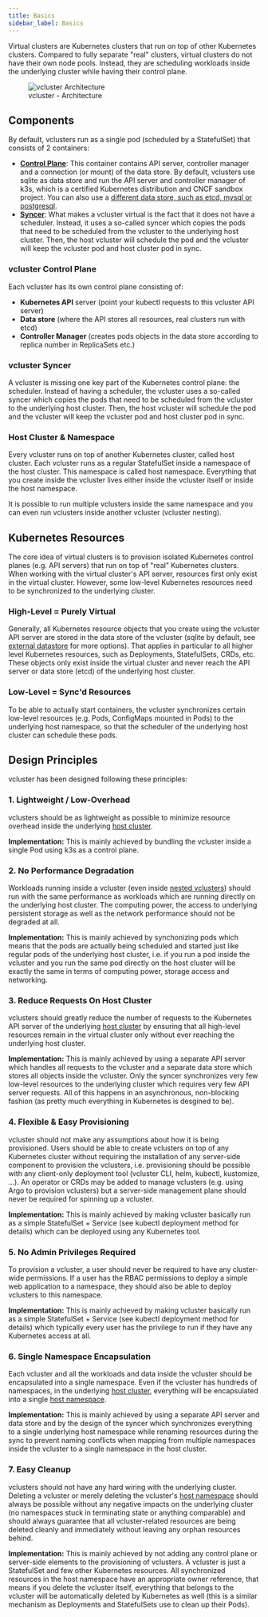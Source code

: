 ```yaml
---
title: Basics
sidebar_label: Basics
---
```


Virtual clusters are Kubernetes clusters that run on top of other Kubernetes clusters. Compared to fully separate "real" clusters, virtual clusters do not have their own node pools. Instead, they are scheduling workloads inside the underlying cluster while having their control plane.

<figure>
  <img src="/docs/media/diagrams/vcluster-architecture.svg" alt="vcluster Architecture" />
  <figcaption>vcluster - Architecture</figcaption>
</figure>

## Components

By default, vclusters run as a single pod (scheduled by a StatefulSet) that consists of 2 containers:
- [**Control Plane**](#vcluster-control-plane): This container contains API server, controller manager and a connection (or mount) of the data store. By default, vclusters use sqlite as data store and run the API server and controller manager of k3s, which is a certified Kubernetes distribution and CNCF sandbox project. You can also use a [different data store, such as etcd, mysql or postgresql](../operator/external-datastore).
- [**Syncer**](#vcluster-syncer): What makes a vcluster virtual is the fact that it does not have a scheduler. Instead, it uses a so-called syncer which copies the pods that need to be scheduled from the vcluster to the underlying host cluster. Then, the host vcluster will schedule the pod and the vcluster will keep the vcluster pod and host cluster pod in sync.

### vcluster Control Plane
Each vcluster has its own control plane consisting of:
- **Kubernetes API** server (point your kubectl requests to this vcluster API server)
- **Data store** (where the API stores all resources, real clusters run with etcd)
- **Controller Manager** (creates pods objects in the data store according to replica number in ReplicaSets etc.)

### vcluster Syncer
A vcluster is missing one key part of the Kubernetes control plane: the scheduler. Instead of having a scheduler, the vcluster uses a so-called syncer which copies the pods that need to be scheduled from the vcluster to the underlying host cluster. Then, the host vcluster will schedule the pod and the vcluster will keep the vcluster pod and host cluster pod in sync.

### Host Cluster & Namespace
Every vcluster runs on top of another Kubernetes cluster, called host cluster. Each vcluster runs as a regular StatefulSet inside a namespace of the host cluster. This namespace is called host namespace. Everything that you create inside the vcluster lives either inside the vcluster itself or inside the host namespace. 

It is possible to run multiple vclusters inside the same namespace and you can even run vclusters inside another vcluster (vcluster nesting).


## Kubernetes Resources
The core idea of virtual clusters is to provision isolated Kubernetes control planes (e.g. API servers) that run on top of "real" Kubernetes clusters. When working with the virtual cluster's API server, resources first only exist in the virtual cluster. However, some low-level Kubernetes resources need to be synchronized to the underlying cluster.

### High-Level = Purely Virtual
Generally, all Kubernetes resource objects that you create using the vcluster API server are stored in the data store of the vcluster (sqlite by default, see [external datastore](../operator/external-datastore) for more options). That applies in particular to all higher level Kubernetes resources, such as Deployments, StatefulSets, CRDs, etc. These objects only exist inside the virtual cluster and never reach the API server or data store (etcd) of the underlying host cluster.

### Low-Level = Sync'd Resources
To be able to actually start containers, the vcluster synchronizes certain low-level resources (e.g. Pods, ConfigMaps mounted in Pods) to the underlying host namespace, so that the scheduler of the underlying host cluster can schedule these pods.


## Design Principles
vcluster has been designed following these principles:

### 1. Lightweight / Low-Overhead
vclusters should be as lightweight as possible to minimize resource overhead inside the underlying [host cluster](#host-cluster--namespace).

**Implementation:** This is mainly achieved by bundling the vcluster inside a single Pod using k3s as a control plane.

### 2. No Performance Degradation
Workloads running inside a vcluster (even inside [nested vclusters](#host-cluster--namespace)) should run with the same performance as workloads which are running directly on the underlying host cluster. The computing power, the access to underlying persistent storage as well as the network performance should not be degraded at all.

**Implementation:** This is mainly achieved by synchonizing pods which means that the pods are actually being scheduled and started just like regular pods of the underlying host cluster, i.e. if you run a pod inside the vcluster and you run the same pod directly on the host cluster will be exactly the same in terms of computing power, storage access and networking. 

### 3. Reduce Requests On Host Cluster
vclusters should greatly reduce the number of requests to the Kubernetes API server of the underlying [host cluster](#host-cluster--namespace) by ensuring that all high-level resources remain in the virtual cluster only without ever reaching the underlying host cluster.

**Implementation:** This is mainly achieved by using a separate API server which handles all requests to the vcluster and a separate data store which stores all objects inside the vcluster. Only the syncer synchronizes very few low-level resources to the underlying cluster which requires very few API server requests. All of this happens in an asynchronous, non-blocking fashion (as pretty much everything in Kubernetes is desgined to be).

### 4. Flexible & Easy Provisioning
vcluster should not make any assumptions about how it is being provisioned. Users should be able to create vclusters on top of any Kubernetes cluster without requiring the installation of any server-side component to provision the vclusters, i.e. provisioning should be possible with any client-only deployment tool (vcluster CLI, helm, kubectl, kustomize, ...). An operator or CRDs may be added to manage vclusters (e.g. using Argo to provision vclusters) but a server-side management plane should never be required for spinning up a vcluster.

**Implementation:** This is mainly achieved by making vcluster basically run as a simple StatefulSet + Service (see kubectl deployment method for details) which can be deployed using any Kubernetes tool.

### 5. No Admin Privileges Required
To provision a vcluster, a user should never be required to have any cluster-wide permissions. If a user has the RBAC permissions to deploy a simple web application to a namespace, they should also be able to deploy vclusters to this namespace.

**Implementation:** This is mainly achieved by making vcluster basically run as a simple StatefulSet + Service (see kubectl deployment method for details) which typically every user has the privilege to run if they have any Kubernetes access at all.

### 6. Single Namespace Encapsulation
Each vcluster and all the workloads and data inside the vcluster should be encapsulated into a single namespace. Even if the vcluster has hundreds of namespaces, in the underlying [host cluster](#host-cluster--namespace), everything will be encapsulated into a single [host namespace](#host-cluster--namespace).

**Implementation:** This is mainly achieved by using a separate API server and data store and by the design of the syncer which synchronizes everything to a single underlying host namespace while renaming resources during the sync to prevent naming conflicts when mapping from multiple namespaces inside the vcluster to a single namespace in the host cluster.

### 7. Easy Cleanup
vclusters should not have any hard wiring with the underlying cluster. Deleting a vcluster or merely deleting the vcluster's [host namespace](#host-cluster--namespace) should always be possible without any negative impacts on the underlying cluster (no namespaces stuck in terminating state or anything comparable) and should always guarantee that all vcluster-related resources are being deleted cleanly and immediately without leaving any orphan resources behind.

**Implementation:** This is mainly achieved by not adding any control plane or server-side elements to the provisioning of vclusters. A vcluster is just a StatefulSet and few other Kubernetes resources. All synchronized resources in the host namespace have an appropriate owner reference, that means if you delete the vcluster itself, everything that belongs to the vcluster will be automatically deleted by Kubernetes as well (this is a similar mechanism as Deployments and StatefulSets use to clean up their Pods).
